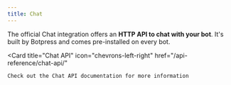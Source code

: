 ```yaml
---
title: Chat
---
```


The official Chat integration offers an **HTTP API to chat with your bot**. It's built by Botpress and comes pre-installed on every bot.

<Card
    title="Chat API"
    icon="chevrons-left-right"
    href="/api-reference/chat-api/"
>
    Check out the Chat API documentation for more information
</Card>